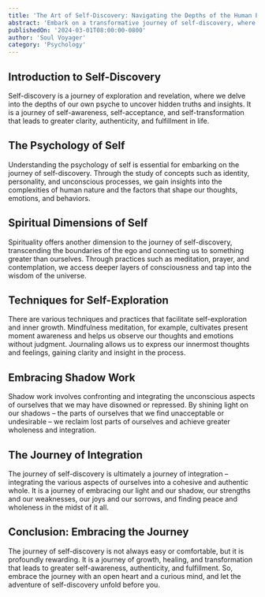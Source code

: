```yaml
---
title: 'The Art of Self-Discovery: Navigating the Depths of the Human Psyche'
abstract: 'Embark on a transformative journey of self-discovery, where the mysteries of the human psyche unfold before your eyes. Explore the realms of psychology, spirituality, and personal growth as you delve into the depths of your own consciousness. Learn techniques for introspection, mindfulness, and self-reflection, and uncover hidden aspects of yourself that hold the key to fulfillment and inner peace. Join us as we embark on a quest to unlock the secrets of the self and embrace the journey of self-realization.'
publishedOn: '2024-03-01T08:00:00-0800'
author: 'Soul Voyager'
category: 'Psychology'
---
```


## Introduction to Self-Discovery

Self-discovery is a journey of exploration and revelation, where we delve into the depths of our own psyche to uncover hidden truths and insights. It is a journey of self-awareness, self-acceptance, and self-transformation that leads to greater clarity, authenticity, and fulfillment in life.

## The Psychology of Self

Understanding the psychology of self is essential for embarking on the journey of self-discovery. Through the study of concepts such as identity, personality, and unconscious processes, we gain insights into the complexities of human nature and the factors that shape our thoughts, emotions, and behaviors.

## Spiritual Dimensions of Self

Spirituality offers another dimension to the journey of self-discovery, transcending the boundaries of the ego and connecting us to something greater than ourselves. Through practices such as meditation, prayer, and contemplation, we access deeper layers of consciousness and tap into the wisdom of the universe.

## Techniques for Self-Exploration

There are various techniques and practices that facilitate self-exploration and inner growth. Mindfulness meditation, for example, cultivates present moment awareness and helps us observe our thoughts and emotions without judgment. Journaling allows us to express our innermost thoughts and feelings, gaining clarity and insight in the process.

## Embracing Shadow Work

Shadow work involves confronting and integrating the unconscious aspects of ourselves that we may have disowned or repressed. By shining light on our shadows – the parts of ourselves that we find unacceptable or undesirable – we reclaim lost parts of ourselves and achieve greater wholeness and integration.

## The Journey of Integration

The journey of self-discovery is ultimately a journey of integration – integrating the various aspects of ourselves into a cohesive and authentic whole. It is a journey of embracing our light and our shadow, our strengths and our weaknesses, our joys and our sorrows, and finding peace and wholeness in the midst of it all.

## Conclusion: Embracing the Journey

The journey of self-discovery is not always easy or comfortable, but it is profoundly rewarding. It is a journey of growth, healing, and transformation that leads to greater self-awareness, authenticity, and fulfillment. So, embrace the journey with an open heart and a curious mind, and let the adventure of self-discovery unfold before you.

